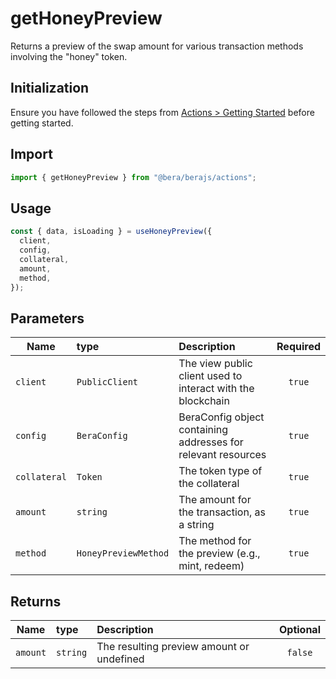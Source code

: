 # getHoneyPreview

Returns a preview of the swap amount for various transaction methods involving the "honey" token.

## Initialization

Ensure you have followed the steps from [Actions > Getting Started](/actions/getting-started) before getting started.

## Import

```ts
import { getHoneyPreview } from "@bera/berajs/actions";
```

## Usage

```ts
const { data, isLoading } = useHoneyPreview({
  client,
  config,
  collateral,
  amount,
  method,
});
```

## Parameters

| Name         | type                 | Description                                                        | Required |
| ------------ | :------------------- | :----------------------------------------------------------------- | :------: |
| `client`     | `PublicClient`       | The view public client used to interact with the blockchain        |  `true`  |
| `config`     | `BeraConfig`         | BeraConfig object containing addresses for relevant resources      |  `true`  |
| `collateral` | `Token`              | The token type of the collateral                                   |  `true`  |
| `amount`     | `string`             | The amount for the transaction, as a string                        |  `true`  |
| `method`     | `HoneyPreviewMethod` | The method for the preview (e.g., mint, redeem)                    |  `true`  |

## Returns

| Name        | type                          | Description                                      | Optional |
| ----------- | :---------------------------- | :----------------------------------------------- | :------: |
| `amount`    | `string` | The resulting preview amount or undefined        | `false`  |
